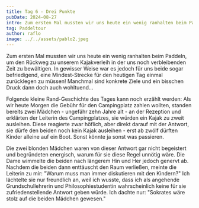 ```yaml
---
title: Tag 6 - Drei Punkte
pubDate: 2024-08-27
intro: Zum ersten Mal mussten wir uns heute ein wenig ranhalten beim Paddeln, um den Rückweg zu unserem Kajakverleih in der uns noch verbleibenden Zeit zu bewältigen.
tag: Paddeltour
author: raflo
image: ../../assets/pablo2.jpeg
---
```


Zum ersten Mal mussten wir uns heute ein wenig ranhalten beim Paddeln, um den Rückweg zu unserem Kajakverleih in der uns noch verbleibenden Zeit zu bewältigen. In gewisser Weise war es jedoch für uns beide sogar befriedigend, eine Mindest-Strecke für den heutigen Tag einmal zurücklegen zu müssen! Manchmal sind konkrete Ziele und ein bisschen Druck dann doch auch wohltuend...

Folgende kleine Rand-Geschichte des Tages kann noch erzählt werden: Als wir heute Morgen die Gebühr für den Campingplatz zahlen wollten, standen bereits zwei Mädchen - ungefähr zehn Jahre alt - an der Rezeption und erklärten der Leiterin des Campingplatzes, sie würden ein Kajak zu zweit ausleihen. Diese reagierte zwar höflich, aber direkt darauf mit der Antwort, sie dürfe den beiden noch kein Kajak ausleihen - erst ab zwölf dürften Kinder alleine auf ein Boot. Sonst könnte ja sonst was passieren. 

Die zwei blonden Mädchen waren von dieser Antwort gar nicht begeistert und begründeten energisch, warum für sie diese Regel unnötig wäre. Die Dame wimmelte die beiden nach längerem Hin und Her jedoch genervt ab. Nachdem die beiden dann enttäuscht den Raum verließen, meinte die Leiterin zu mir: "Warum muss man immer diskutieren mit den Kindern?" Ich lächtelte sie nur freundlich an, weil ich wusste, dass ich als angehende Grundschullehrerin und Philosophiestudentin wahrscheinlich keine für sie zufriedenstellende Antwort geben würde. Ich dachte nur: "Sokrates wäre stolz auf die beiden Mädchen gewesen."